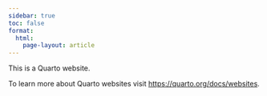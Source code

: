 ```yaml
---
sidebar: true
toc: false
format:
  html:
    page-layout: article
---
```


This is a Quarto website.

To learn more about Quarto websites visit <https://quarto.org/docs/websites>.
